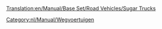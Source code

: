 [[Translation:en/Manual/Base Set/Road Vehicles/Sugar Trucks]]

{{nl/Manual/Base Set/Road Vehicles/Wegvoertuig|name=MightyMover Suikervrachtwagen
|img=en/Manual/Base Set/Road Vehicles/MightyMover Sugar.gif
|price=£4.844 (€ 9.658)
|speed=30 mph (48 km/h)
|annual=£421 (€ 848)
|designed=1935
|life=15
|capacity=17 ton suiker
}}
{{nl/Manual/Base Set/Road Vehicles/Wegvoertuig|name=Powernaught Suikervrachtwagen
|img=en/Manual/Base Set/Road Vehicles/Powernaught Sugar.gif
|price=£6.086 (€ 12.136)
|speed=55 mph (88 km/h)
|annual=£794 (€ 1.584)
|designed=1974
|life=15
|capacity=19 ton suiker
}}
{{nl/Manual/Base Set/Road Vehicles/Wegvoertuig|name=Wizzowow Suikervrachtwagen
|img=en/Manual/Base Set/Road Vehicles/Wizzowow Sugar.gif
|price=£6.490 (€ 12.980) 
|speed=70 mph (112 km/h)
|annual=£1.135 (€ 2.266)
|designed=2011
|life=15
|capacity=22 ton suiker
}}

[[Category:nl/Manual/Wegvoertuigen]]